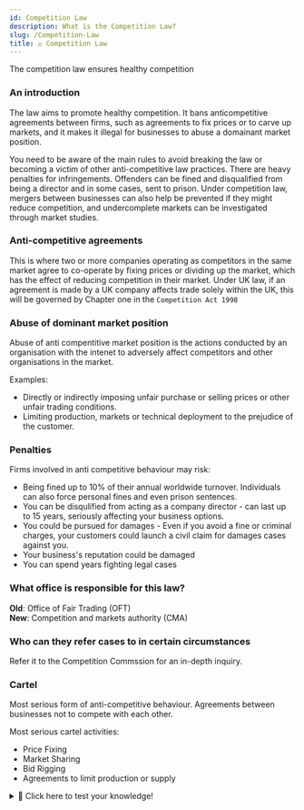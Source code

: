 ```yaml
---
id: Competition Law
description: What is the Competition Law?
slug: /Competition-Law
title: ⚖️ Competition Law
---
```


The competition law ensures healthy competition

### An introduction
The law aims to promote healthy competition. It bans anticompetitive agreements between firms, such as agreements to fix prices or to carve up markets, and it makes it illegal for businesses to abuse a domainant market position. 

You need to be aware of the main rules to avoid breaking the law or becoming a victim of other anti-competitive law practices. There are heavy penalties for infringements. Offenders can be fined and disqualified from being a director and in some cases, sent to prison. Under competition law, mergers between businesses can also help be prevented if they might reduce competition, and undercomplete markets can be investigated through market studies.

### Anti-competitive agreements
This is where two or more companies operating as competitors in the same market agree to co-operate by fixing prices or dividing up the market, which has the effect of reducing competition in their market.
Under UK law, if an agreement is made by a UK company affects trade solely within the UK, this will be governed by Chapter one in the `Competition Act 1998`

### Abuse of dominant market position
Abuse of anti compentitive market  position is the actions conducted by an organisation with the intenet to adversely affect competitors and other organisations in the market.

Examples:
- Directly or indirectly imposing unfair purchase or selling prices or other unfair trading conditions.
- Limiting production, markets or technical deployment to the prejudice of the customer.

### Penalties
Firms involved in anti competitive behaviour may risk:
- Being fined up to 10% of their annual worldwide turnover. Individuals can also force personal fines and even prison sentences.
- You can be disqulified from acting as a company director - can last up to 15 years, seriously affecting your business options.
- You could be pursued for damages - Even if you avoid a fine or criminal charges, your customers could launch a civil claim for damages cases against you.
- Your business's reputation could be damaged
- You can spend years fighting legal cases

### What office is responsible for this law?
**Old**: Office of Fair Trading (OFT) <br/>
**New**: Competition and markets authority (CMA)

### Who can they refer cases to in certain circumstances
Refer it to the Competition Commssion for an in-depth inquiry.

### Cartel

Most serious form of anti-competitive behaviour. Agreements between businesses not to compete with each other.

Most serious cartel activities:
- Price Fixing
- Market Sharing
- Bid Rigging
- Agreements to limit production or supply


<details>
  <summary>🧠 Click here to test your knowledge! </summary>

<iframe src="https://quizlet.com/659653961/match/embed?i=3loczc&x=1jj1" height="500" width="100%"></iframe>

</details>
